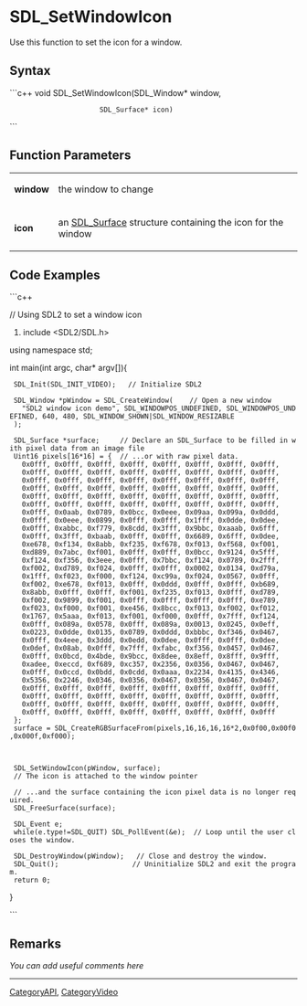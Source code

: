 <!-- pragma section-numbers off -->
<!-- pragma disable-camelcase -->

= SDL_SetWindowIcon =
Use this function to set the icon for a window.


== Syntax ==
```c++
void SDL_SetWindowIcon(SDL_Window*  window,
                       SDL_Surface* icon)
```

== Function Parameters ==
{|
|'''window'''
|the window to change
|-
|'''icon'''
|an [[SDL_Surface]] structure containing the icon for the window
|}

== Code Examples ==
```c++

// Using SDL2 to set a window icon
#include <SDL2/SDL.h>   

using namespace std;

int main(int argc, char* argv[]){

  SDL_Init(SDL_INIT_VIDEO);   // Initialize SDL2

  SDL_Window *pWindow = SDL_CreateWindow(    // Open a new window
    "SDL2 window icon demo", SDL_WINDOWPOS_UNDEFINED, SDL_WINDOWPOS_UNDEFINED, 640, 480, SDL_WINDOW_SHOWN|SDL_WINDOW_RESIZABLE
  );
  
  SDL_Surface *surface;     // Declare an SDL_Surface to be filled in with pixel data from an image file
  Uint16 pixels[16*16] = {  // ...or with raw pixel data.
    0x0fff, 0x0fff, 0x0fff, 0x0fff, 0x0fff, 0x0fff, 0x0fff, 0x0fff, 
    0x0fff, 0x0fff, 0x0fff, 0x0fff, 0x0fff, 0x0fff, 0x0fff, 0x0fff, 
    0x0fff, 0x0fff, 0x0fff, 0x0fff, 0x0fff, 0x0fff, 0x0fff, 0x0fff, 
    0x0fff, 0x0fff, 0x0fff, 0x0fff, 0x0fff, 0x0fff, 0x0fff, 0x0fff, 
    0x0fff, 0x0fff, 0x0fff, 0x0fff, 0x0fff, 0x0fff, 0x0fff, 0x0fff, 
    0x0fff, 0x0fff, 0x0fff, 0x0fff, 0x0fff, 0x0fff, 0x0fff, 0x0fff, 
    0x0fff, 0x0aab, 0x0789, 0x0bcc, 0x0eee, 0x09aa, 0x099a, 0x0ddd, 
    0x0fff, 0x0eee, 0x0899, 0x0fff, 0x0fff, 0x1fff, 0x0dde, 0x0dee, 
    0x0fff, 0xabbc, 0xf779, 0x8cdd, 0x3fff, 0x9bbc, 0xaaab, 0x6fff, 
    0x0fff, 0x3fff, 0xbaab, 0x0fff, 0x0fff, 0x6689, 0x6fff, 0x0dee, 
    0xe678, 0xf134, 0x8abb, 0xf235, 0xf678, 0xf013, 0xf568, 0xf001, 
    0xd889, 0x7abc, 0xf001, 0x0fff, 0x0fff, 0x0bcc, 0x9124, 0x5fff, 
    0xf124, 0xf356, 0x3eee, 0x0fff, 0x7bbc, 0xf124, 0x0789, 0x2fff, 
    0xf002, 0xd789, 0xf024, 0x0fff, 0x0fff, 0x0002, 0x0134, 0xd79a, 
    0x1fff, 0xf023, 0xf000, 0xf124, 0xc99a, 0xf024, 0x0567, 0x0fff, 
    0xf002, 0xe678, 0xf013, 0x0fff, 0x0ddd, 0x0fff, 0x0fff, 0xb689, 
    0x8abb, 0x0fff, 0x0fff, 0xf001, 0xf235, 0xf013, 0x0fff, 0xd789, 
    0xf002, 0x9899, 0xf001, 0x0fff, 0x0fff, 0x0fff, 0x0fff, 0xe789, 
    0xf023, 0xf000, 0xf001, 0xe456, 0x8bcc, 0xf013, 0xf002, 0xf012, 
    0x1767, 0x5aaa, 0xf013, 0xf001, 0xf000, 0x0fff, 0x7fff, 0xf124, 
    0x0fff, 0x089a, 0x0578, 0x0fff, 0x089a, 0x0013, 0x0245, 0x0eff, 
    0x0223, 0x0dde, 0x0135, 0x0789, 0x0ddd, 0xbbbc, 0xf346, 0x0467, 
    0x0fff, 0x4eee, 0x3ddd, 0x0edd, 0x0dee, 0x0fff, 0x0fff, 0x0dee, 
    0x0def, 0x08ab, 0x0fff, 0x7fff, 0xfabc, 0xf356, 0x0457, 0x0467, 
    0x0fff, 0x0bcd, 0x4bde, 0x9bcc, 0x8dee, 0x8eff, 0x8fff, 0x9fff, 
    0xadee, 0xeccd, 0xf689, 0xc357, 0x2356, 0x0356, 0x0467, 0x0467, 
    0x0fff, 0x0ccd, 0x0bdd, 0x0cdd, 0x0aaa, 0x2234, 0x4135, 0x4346, 
    0x5356, 0x2246, 0x0346, 0x0356, 0x0467, 0x0356, 0x0467, 0x0467, 
    0x0fff, 0x0fff, 0x0fff, 0x0fff, 0x0fff, 0x0fff, 0x0fff, 0x0fff, 
    0x0fff, 0x0fff, 0x0fff, 0x0fff, 0x0fff, 0x0fff, 0x0fff, 0x0fff, 
    0x0fff, 0x0fff, 0x0fff, 0x0fff, 0x0fff, 0x0fff, 0x0fff, 0x0fff, 
    0x0fff, 0x0fff, 0x0fff, 0x0fff, 0x0fff, 0x0fff, 0x0fff, 0x0fff 
  }; 
  surface = SDL_CreateRGBSurfaceFrom(pixels,16,16,16,16*2,0x0f00,0x00f0,0x000f,0xf000);
  
  
  
  SDL_SetWindowIcon(pWindow, surface); 
  // The icon is attached to the window pointer

  
  // ...and the surface containing the icon pixel data is no longer required.
  SDL_FreeSurface(surface);
  
  SDL_Event e;
  while(e.type!=SDL_QUIT) SDL_PollEvent(&e);  // Loop until the user closes the window.
  
  SDL_DestroyWindow(pWindow);   // Close and destroy the window.
  SDL_Quit();                  // Uninitialize SDL2 and exit the program.
  return 0;   
 
}



```

== Remarks ==
''You can add useful comments here''


----
[[CategoryAPI]], [[CategoryVideo]]
